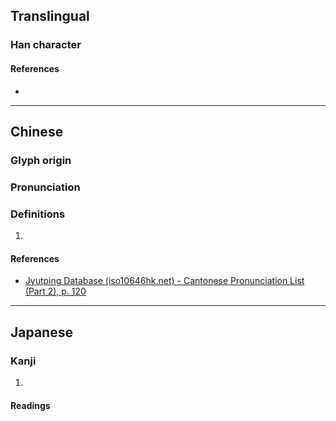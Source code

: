 {{character info/new}}
==Translingual==

===Han character===
{{Han char|rn=65|rad=支|as=05|sn=9|four=|canj=YTJE|ids=⿰立支}}

====References====
* {{Han ref|kx=0467.090|dkj=13067|dj=0815.050|hdz=21329.010|uh=6531|ud=25905}}

----

==Chinese==
{{zh-forms}}

===Glyph origin===
{{Han etym}}

===Pronunciation===
{{zh-pron
|m=guǐ
|c=gwai2
|mc=y
|oc=y
|cat=
}}

===Definitions===
{{zh-hanzi}}

# {{rfdef|zh}}

====References====
* [http://www.iso10646hk.net/jp/document/download.jsp Jyutping Database (iso10646hk.net) - Cantonese Pronunciation List (Part 2), p. 120]

----

==Japanese==

===Kanji===
{{ja-kanji|grade=|rs=支05}}

# {{rfdef|ja|sort=支05}}

====Readings====
{{ja-readings
|goon=き
|kanon=き
|kun=の-せる, こしかけ-, まくら-
}}